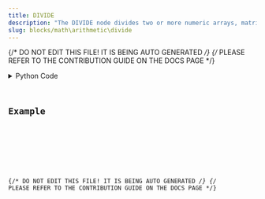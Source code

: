 ```yaml
---
title: DIVIDE
description: "The DIVIDE node divides two or more numeric arrays, matrices, dataframes, or constants element-wise."
slug: blocks/math\arithmetic\divide
---
```


{/* DO NOT EDIT THIS FILE! IT IS BEING AUTO GENERATED */}
{/* PLEASE REFER TO THE CONTRIBUTION GUIDE ON THE DOCS PAGE */}


<PythonDocsDisplay docstring={docstring} />
<details>
<summary>Python Code</summary>



<Code code={pythonCode} lang="py" wrap theme="dracula" />

[Find this Flojoy Block on GitHub](https://github.com/flojoy-ai/blocks/blob/main/blocks/MATH\ARITHMETIC\DIVIDE/DIVIDE.py)

</details>

## Example


<GetHelpWidget />


<AppDisplay app={app} blockName="DIVIDE" client:visible />


<Example />

{/* DO NOT EDIT THIS FILE! IT IS BEING AUTO GENERATED */}
{/* PLEASE REFER TO THE CONTRIBUTION GUIDE ON THE DOCS PAGE */}
